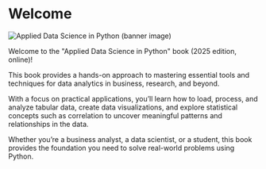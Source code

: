 

# Welcome {.unnumbered}

<img src="./images/applied-ds-book-banner.png"
    class="banner-image"
    alt="Applied Data Science in Python (banner image)"
>

Welcome to the \"Applied Data Science in Python\" book (<span id="auto-copyright-year">2025</span> edition, online)!

This book provides a hands-on approach to mastering essential tools and techniques for data analytics in business, research, and beyond.

With a focus on practical applications, you'll learn how to load, process, and analyze tabular data, create data visualizations, and explore statistical concepts such as correlation to uncover meaningful patterns and relationships in the data.

Whether you're a business analyst, a data scientist, or a student, this book provides the foundation you need to solve real-world problems using Python.


<script type="text/javascript">

    today = new Date();
    thisYear =  today.getFullYear();
    console.log("THE YEAR IS: ", thisYear);

    var year = document.getElementById("auto-copyright-year");
    year.innerText = thisYear;

</script>
